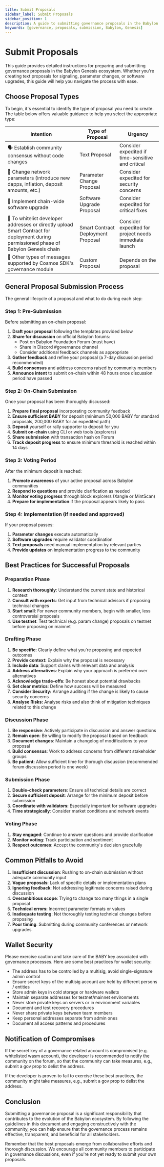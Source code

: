 ```yaml
---
title: Submit Proposals
sidebar_label: Submit Proposals
sidebar_position: 1
description: A guide to submitting governance proposals in the Babylon Genesis ecosystem
keywords: [governance, proposals, submission, Babylon, Genesis]
---
```


# Submit Proposals  

This guide provides detailed instructions for preparing and submitting governance proposals in the Babylon Genesis ecosystem. Whether you're creating text proposals for signaling, parameter changes, or software upgrades, this guide will help you navigate the process with ease.  

## Choose Proposal Types  

To begin, it's essential to identify the type of proposal you need to create. The table below offers valuable guidance to help you select the appropriate type:  

| Intention | Type of Proposal | Urgency |  
|-----------|-----------------|---------|  
| 🗣️ Establish community consensus without code changes | Text Proposal | Consider expedited if time-sensitive and critical |  
| 🔧 Change network parameters (introduce new dapps, inflation, deposit amounts, etc.) | Parameter Change Proposal | Consider expedited for security concerns |  
| 🔄 Implement chain-wide software upgrade | Software Upgrade Proposal | Consider expedited for critical fixes |  
| 📜 To whitelist developer addresses or directly upload Smart Contract for deployment during permissioned phase of Babylon Genesis chain| Smart Contract Deployment Proposal | Consider expedited for project needs immediate launch |  
| 🧐 Other types of messages supported by Cosmos SDK's governance module | Custom Proposal | Depends on the proposal |  

## General Proposal Submission Process  

The general lifecycle of a proposal and what to do during each step:  

### Step 1: Pre-Submission  

Before submitting an on-chain proposal:  

1. **Draft your proposal** following the templates provided below  
2. **Share for discussion** on official Babylon forums:  
   * Post on Babylon Foundation Forum (must have)  
   * Share in Discord #governance channel  
   * Consider additional feedback channels as appropriate  
3. **Gather feedback** and refine your proposal (a 7-day discussion period recommended)  
4. **Build consensus** and address concerns raised by community members  
5. **Announce intent** to submit on-chain within 48 hours once discussion period have passed  

### Step 2: On-Chain Submission  

Once your proposal has been thoroughly discussed:  

1. **Prepare final proposal** incorporating community feedback  
2. **Ensure sufficient BABY** for deposit (minimum 50,000 BABY for standard proposals, 200,000 BABY for an expedited path)  
3. **Deposit** yourself or rally supporter to deposit for you  
4. **Submit on-chain** using CLI or web tools (explorers)  
5. **Share submission** with transaction hash on Forum  
6. **Track deposit progress** to ensure minimum threshold is reached within 14 days  

### Step 3: Voting Period  

After the minimum deposit is reached:  

1. **Promote awareness** of your active proposal across Babylon communities  
2. **Respond to questions** and provide clarification as needed  
3. **Monitor voting progress** through block explorers (Xangle or MintScan)
4. **Prepare for implementation** if the proposal appears likely to pass  

### Step 4: Implementation (if needed and approved)  

If your proposal passes:  

1. **Parameter changes** execute automatically  
2. **Software upgrades** require validator coordination  
3. **Text proposals** need manual implementation by relevant parties  
4. **Provide updates** on implementation progress to the community  

## Best Practices for Successful Proposals  

### Preparation Phase  

1. **Research thoroughly**: Understand the current state and historical context  
2. **Consult with experts**: Get input from technical advisors if proposing technical changes  
3. **Start small**: For newer community members, begin with smaller, less controversial proposals  
4. **Use testnet**: Test technical (e.g. param change) proposals on testnet before proposing on mainnet  

### Drafting Phase  

1. **Be specific**: Clearly define what you're proposing and expected outcomes  
2. **Provide context**: Explain why the proposal is necessary  
3. **Include data**: Support claims with relevant data and analysis  
4. **Address alternatives**: Explain why your approach is preferred over alternatives  
5. **Acknowledge trade-offs**: Be honest about potential drawbacks  
6. **Set clear metrics**: Define how success will be measured  
7. **Consider Security:** Arrange auditing if the change is likely to cause security concerns  
8. **Analyse Risks:** Analyse risks and also think of mitigation techniques related to this change  

### Discussion Phase  

1. **Be responsive**: Actively participate in discussion and answer questions  
2. **Remain open**: Be willing to modify the proposal based on feedback  
3. **Document changes**: Maintain a changelog of modifications to your proposal  
4. **Build consensus**: Work to address concerns from different stakeholder groups  
5. **Be patient**: Allow sufficient time for thorough discussion (recommended forum discussion period is one week)  

### Submission Phase  

1. **Double-check parameters**: Ensure all technical details are correct  
2. **Secure sufficient deposit**: Arrange for the minimum deposit before submission  
3. **Coordinate with validators**: Especially important for software upgrades  
4. **Time strategically**: Consider market conditions and network events  

### Voting Phase  

1. **Stay engaged**: Continue to answer questions and provide clarification  
2. **Monitor voting**: Track participation and sentiment  
3. **Respect outcomes**: Accept the community's decision gracefully  

## Common Pitfalls to Avoid  

1. **Insufficient discussion**: Rushing to on-chain submission without adequate community input  
2. **Vague proposals**: Lack of specific details or implementation plans  
3. **Ignoring feedback**: Not addressing legitimate concerns raised during discussion  
4. **Overambitious scope**: Trying to change too many things in a single proposal  
5. **Technical errors**: Incorrect parameter formats or values  
6. **Inadequate testing**: Not thoroughly testing technical changes before proposing  
7. **Poor timing**: Submitting during community conferences or network upgrades  

## Wallet Security  

Please exercise caution and take care of the BABY key associated with governance processes. Here are some best practices for wallet security:  

* The address has to be controlled by a multisig, avoid single-signature admin control  
* Ensure secret keys of the multisig account are held by different persons / entities  
* Store admin keys in cold storage or hardware wallets  
* Maintain separate addresses for testnet/mainnet environments  
* Never store private keys on servers or in environment variables  
* Document and test recovery procedures  
* Never share private keys between team members  
* Keep personal addresses separate from admin ones  
* Document all access patterns and procedures  

## Notification of Compromises  

If the secret key of a governance related account is compromised (e.g. whitelisted wasm account), the developer is recommended to notify the community on the forum, so that the community can take measures, e.g., submit a gov prop to delist the address.  

If the developer is proven to fail to exercise these best practices, the community might take measures, e.g., submit a gov prop to delist the address.  

## Conclusion  

Submitting a governance proposal is a significant responsibility that contributes to the evolution of the Babylon ecosystem. By following the guidelines in this document and engaging constructively with the community, you can help ensure that the governance process remains effective, transparent, and beneficial for all stakeholders.  

Remember that the best proposals emerge from collaborative efforts and thorough discussion. We encourage all community members to participate in governance discussions, even if you're not yet ready to submit your own proposals.  